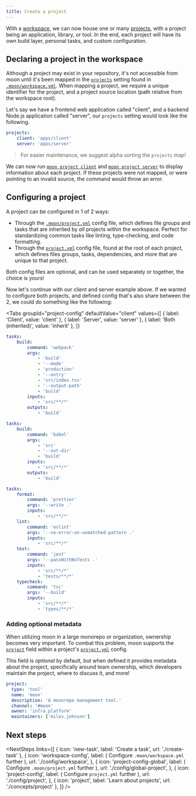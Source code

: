 ```yaml
---
title: Create a project
---
```



<HeaderLabel text="3 min" />

With a [workspace](./setup-workspace), we can now house one or many [projects](./concepts/project),
with a project being an application, library, or tool. In the end, each project will have its own
build layer, personal tasks, and custom configuration.

## Declaring a project in the workspace

Although a project may exist in your repository, it's not accessible from moon until it's been
mapped in the [`projects`](./config/workspace#projects) setting found in
[`.moon/workspace.yml`](./config/workspace). When mapping a project, we require a unique identifier
for the project, and a project source location (path relative from the workspace root).

Let's say we have a frontend web application called "client", and a backend Node.js application
called "server", our `projects` setting would look like the following.

```yaml title=".moon/workspace.yml"
projects:
	client: 'apps/client'
	server: 'apps/server'
```

> For easier maintenance, we suggest alpha sorting the `projects` map!

We can now run [`moon project client`](./commands/project) and
[`moon project server`](./commands/project) to display information about each project. If these
projects were not mapped, or were pointing to an invalid source, the command would throw an error.

## Configuring a project

A project can be configured in 1 of 2 ways:

- Through the [`.moon/project.yml`](./config/global-project) config file, which defines file groups
  and tasks that are inherited by _all_ projects within the workspace. Perfect for standardizing
  common tasks like linting, type-checking, and code formatting.
- Through the [`project.yml`](./config/project) config file, found at the root of each project,
  which defines files groups, tasks, dependencies, and more that are unique to that project.

Both config files are optional, and can be used separately or together, the choice is yours!

Now let's continue with our client and server example above. If we wanted to configure both
projects, and defined config that's also share between the 2, we could do something like the
following:

<Tabs
  groupId="project-config"
  defaultValue="client"
  values={[
    { label: 'Client', value: 'client' },
    { label: 'Server', value: 'server' },
    { label: 'Both (inherited)', value: 'inherit' },
  ]}
>
<TabItem value="client">

```yaml title="apps/client/project.yml"
tasks:
	build:
		command: 'webpack'
		args:
			- 'build'
			- '--mode'
			- 'production'
			- '--entry'
			- 'src/index.tsx'
			- '--output-path'
			- 'build'
		inputs:
			- 'src/**/*'
		outputs:
			- 'build'
```

</TabItem>
<TabItem value="server">

```yaml title="apps/server/project.yml"
tasks:
	build:
		command: 'babel'
		args:
			- 'src'
			- '--out-dir'
			- 'build'
		inputs:
			- 'src/**/*'
		outputs:
			- 'build'
```

</TabItem>
<TabItem value="inherit">

```yaml title=".moon/project.yml"
tasks:
	format:
		command: 'prettier'
		args: '--write .'
		inputs:
			- 'src/**/*'
	lint:
		command: 'eslint'
		args: '--no-error-on-unmatched-pattern .'
		inputs:
			- 'src/**/*'
	test:
		command: 'jest'
		args: '--passWithNoTests .'
		inputs:
			- 'src/**/*'
			- 'tests/**/*'
	typecheck:
		command: 'tsc'
		args: '--build'
		inputs:
			- 'src/**/*'
			- 'types/**/*'
```

</TabItem>
</Tabs>

### Adding optional metadata

When utilizing moon in a large monorepo or organization, ownership becomes very important. To combat
this problem, moon supports the [`project`](./config/project#project) field within a project's
[`project.yml`](./config/project) config.

This field is _optional_ by default, but when defined it provides metadata about the project,
specifically around team ownership, which developers maintain the project, where to discuss it, and
more!

```yaml title="project.yml"
project:
  type: 'tool'
  name: 'moon'
  description: 'A monorepo management tool.'
  channel: '#moon'
  owner: 'infra.platform'
  maintainers: ['miles.johnson']
```

## Next steps

<NextSteps
	links={[
		{ icon: 'new-task', label: 'Create a task', url: './create-task' },
		{
			icon: 'workspace-config',
			label: (
				<span>
					Configure <code>.moon/workspace.yml</code> further
				</span>
			),
			url: './config/workspace',
		},
		{
			icon: 'project-config-global',
			label: (
				<span>
					Configure <code>.moon/project.yml</code> further
				</span>
			),
			url: './config/global-project',
		},
		{
			icon: 'project-config',
			label: (
				<span>
					Configure <code>project.yml</code> further
				</span>
			),
			url: './config/project',
		},
		{ icon: 'project', label: 'Learn about projects', url: './concepts/project' },
	]}
/>
